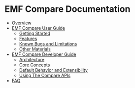 = EMF Compare Documentation =

* [[overview/Overview.html|Overview]]
* [[user/EMF%20Compare%20User%20Guide.html|EMF Compare User Guide]]
** [[user/Getting%20Started.html|Getting Started]]
** [[user/Features.html|Features]]
** [[user/Known%20Bugs%20and%20Limitations.html|Known Bugs and Limitations]]
** [[user/Other%20Materials.html|Other Materials]]
* [[developer/EMF%20Compare%20Developer%20Guide.html|EMF Compare Developer Guide]]
** [[developer/Architecture.html|Architecture]]
** [[developer/Core%20Concepts.html|Core Concepts]]
** [[developer/Default%20Behavior%20and%20Extensibility.html|Default Behavior and Extensibility]]
** [[developer/Using%20The%20Compare%20APIs.html|Using The Compare APIs]]
* [[faq/FAQ.html|FAQ]]